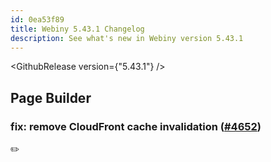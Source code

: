 ```yaml
---
id: 0ea53f89
title: Webiny 5.43.1 Changelog
description: See what's new in Webiny version 5.43.1
---
```


<GithubRelease version={"5.43.1"} />

## Page Builder

### fix: remove CloudFront cache invalidation ([#4652](https://github.com/webiny/webiny-js/pull/4652))

✏️
